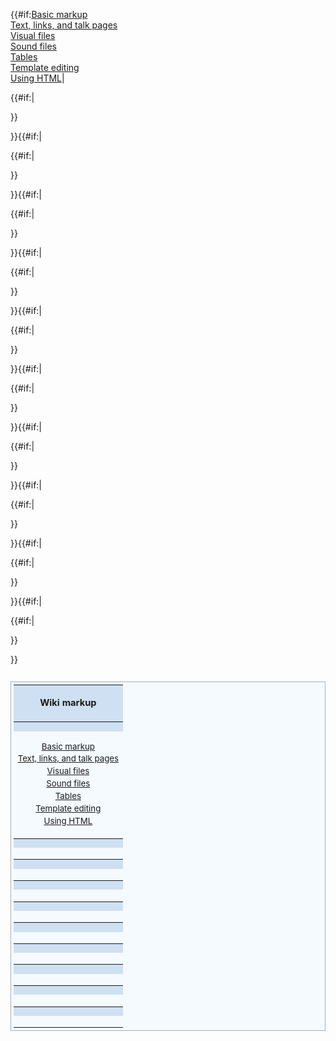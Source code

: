 <table style="padding:0.3em; float:right; margin-left:15px; margin-bottom:8px; border:1px solid #A3B1BF; background:#f5faff; text-align:center; font-size:95%; line-height:1.5em;;">
<th style="background:#cee0f2; padding:0.3em; font-size:1.1em;">Wiki markup</th>{{#if:[[Wikipedia:Cheatsheet|Basic markup]]<br />[[Help:Wiki markup|Text, links, and talk pages]]<br />[[Help:Visual file markup|Visual files]]<br />[[Help:Sound file markup|Sound files]]<br />[[Help:Table|Tables]]<br />[[Help:Template|Template editing]]<br />[[Help:HTML in wikitext|Using HTML]]|<tr>{{#if:|<th style="padding:0.1em; font-size:0.9em; background-color:#cee0f2;">{{{group1}}}</th>}}</tr>
<tr><td>[[Wikipedia:Cheatsheet|Basic markup]]<br />[[Help:Wiki markup|Text, links, and talk pages]]<br />[[Help:Visual file markup|Visual files]]<br />[[Help:Sound file markup|Sound files]]<br />[[Help:Table|Tables]]<br />[[Help:Template|Template editing]]<br />[[Help:HTML in wikitext|Using HTML]]</td></tr>}}{{#if:|<tr>{{#if:|<th style="padding:0.1em; font-size:0.9em; background-color:#cee0f2;">{{{group2}}}</th>}}</tr>
<tr><td>{{{list2}}}</td></tr>}}{{#if:|<tr>{{#if:|<th style="padding:0.1em; font-size:0.9em; background-color:#cee0f2;">{{{group3}}}</th>}}</tr>
<tr><td>{{{list3}}}</td></tr>}}{{#if:|<tr>{{#if:|<th style="padding:0.1em; font-size:0.9em; background-color:#cee0f2;">{{{group4}}}</th>}}</tr>
<tr><td>{{{list4}}}</td></tr>}}{{#if:|<tr>{{#if:|<th style="padding:0.1em; font-size:0.9em; background-color:#cee0f2;">{{{group5}}}</th>}}</tr>
<tr><td>{{{list5}}}</td></tr>}}{{#if:|<tr>{{#if:|<th style="padding:0.1em; font-size:0.9em; background-color:#cee0f2;">{{{group6}}}</th>}}</tr>
<tr><td>{{{list6}}}</td></tr>}}{{#if:|<tr>{{#if:|<th style="padding:0.1em; font-size:0.9em; background-color:#cee0f2;">{{{group7}}}</th>}}</tr>
<tr><td>{{{list7}}}</td></tr>}}{{#if:|<tr>{{#if:|<th style="padding:0.1em; font-size:0.9em; background-color:#cee0f2;">{{{group8}}}</th>}}</tr>
<tr><td>{{{list8}}}</td></tr>}}{{#if:|<tr>{{#if:|<th style="padding:0.1em; font-size:0.9em; background-color:#cee0f2;">{{{group9}}}</th>}}</tr>
<tr><td>{{{list9}}}</td></tr>}}{{#if:|<tr>{{#if:|<th style="padding:0.1em; font-size:0.9em; background-color:#cee0f2;">{{{group10}}}</th>}}</tr>
<tr><td>{{{list10}}}</td></tr>}}</table>